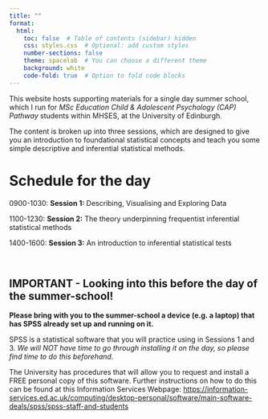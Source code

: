 ```yaml
---
title: ""
format: 
  html:
    toc: false  # Table of contents (sidebar) hidden
    css: styles.css  # Optional: add custom styles
    number-sections: false
    theme: spacelab  # You can choose a different theme
    background: white
    code-fold: true  # Option to fold code blocks
---
```


This website hosts supporting materials for a single day summer school, which I run for *MSc Education Child & Adolescent Psychology (CAP) Pathway* students within MHSES, at the University of Edinburgh.

The content is broken up into three sessions, which are designed to give you an introduction to foundational statistical concepts and teach you some simple descriptive and inferential statistical methods.

# Schedule for the day

0900-1030: **Session 1:** Describing, Visualising and Exploring Data

1100-1230: **Session 2:** The theory underpinning frequentist inferential statistical methods

1400-1600: **Session 3:** An introduction to inferential statistical tests

<br>

::: {.callout-important}
## IMPORTANT - Looking into this before the day of the summer-school!

**Please bring with you to the summer-school a device (e.g. a laptop) that has SPSS already set up and running on it.** 

SPSS is a statistical software that you will practice using in Sessions 1 and 3. *We will NOT have time to go through installing it on the day, so please find time to do this beforehand.*

The University has procedures that will allow you to request and install a FREE personal copy of this software. Further instructions on how to do this can be found at this Information Services Webpage: <https://information-services.ed.ac.uk/computing/desktop-personal/software/main-software-deals/spss/spss-staff-and-students>
:::


